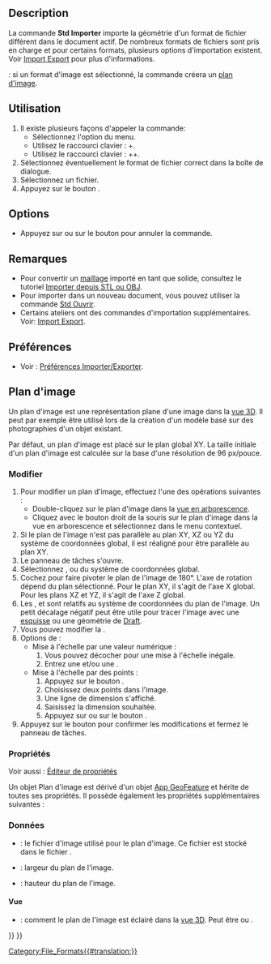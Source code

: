 <languages/>

{{Docnav/fr
|[[Std_Revert/fr|Rétablir]]
|[[Std_Export/fr|Exporter]]
|[[Std_File_Menu/fr|Menu Fichier]]
|IconL=Std_Revert.svg
|IconR=Std_Export.svg
|IconC=Freecad.svg
}}

{{GuiCommand/fr
|Name=Std_Import
|Name/fr=Std Importer
|MenuLocation=Fichier → Importer...
|Workbenches=Tous
|Shortcut={{KEY|Ctrl}}+{{KEY|Alt}}+{{KEY|I}}
|SeeAlso=[[Std_Open/fr|Std Ouvrir]], [[Import_Export/fr|Import Export]], [[Import_Export_Preferences/fr|Préférences Importer/Exporter]]
}}

==Description==

La commande '''Std Importer''' importe la géométrie d'un format de fichier différent dans le document actif. De nombreux formats de fichiers sont pris en charge et pour certains formats, plusieurs options d'importation existent. Voir [[Import_Export/fr|Import Export]] pour plus d'informations.

{{Version/fr|0.21}} : si un format d'image est sélectionné, la commande créera un [[#Plan_d'image|plan d'image]].

<span id="Usage"></span>
==Utilisation==

# Il existe plusieurs façons d'appeler la commande:
#* Sélectionnez l'option {{MenuCommand|Fichier → [[Image:Std_Import.svg|16px]] Importer...}} du menu.
#* Utilisez le raccourci clavier : {{KEY|Ctrl}}+{{KEY|I}}. {{VersionMinus/fr|1.0}}
#* Utilisez le raccourci clavier : {{KEY|Ctrl}}+{{KEY|Alt}}+{{KEY|I}}. {{Version/fr|1.1}}
# Sélectionnez éventuellement le format de fichier correct dans la boîte de dialogue.
# Sélectionnez un fichier.
# Appuyez sur le bouton {{Button|Ouvrir}}.

==Options==

* Appuyez sur {{KEY|Échap}} ou sur le bouton {{Button|Annuler}} pour annuler la commande.

<span id="Notes"></span>
==Remarques==

* Pour convertir un [[Mesh_Workbench/fr|maillage]] importé en tant que solide, consultez le tutoriel [[Import_from_STL_or_OBJ/fr|Importer depuis STL ou OBJ]].
* Pour importer dans un nouveau document, vous pouvez utiliser la commande [[Std_Open/fr|Std Ouvrir]].
* Certains ateliers ont des commandes d'importation supplémentaires. Voir: [[Import_Export/fr|Import Export]].

<span id="Preferences"></span>
==Préférences==

* Voir : [[Import_Export_Preferences/fr|Préférences Importer/Exporter]].

<span id="Image_Plane"></span>
==Plan d'image==

Un plan d'image est une représentation plane d'une image dans la [[3D_view/fr|vue 3D]]. Il peut par exemple être utilisé lors de la création d'un modèle basé sur des photographies d'un objet existant.

Par défaut, un plan d'image est placé sur le plan global XY. La taille initiale d'un plan d'image est calculée sur la base d'une résolution de 96 px/pouce.

<span id="Edit"></span>
===Modifier===

# Pour modifier un plan d'image, effectuez l'une des opérations suivantes :
#* Double-cliquez sur le plan d'image dans la [[Tree_view/fr|vue en arborescence]].
#* Cliquez avec le bouton droit de la souris sur le plan d'image dans la vue en arborescence et sélectionnez {{MenuCommand|[[Image:Image-scaling.svg|16px]] Modifier l'image...}} dans le menu contextuel.
# Si le plan de l'image n'est pas parallèle au plan XY, XZ ou YZ du système de coordonnées global, il est réaligné pour être parallèle au plan XY.
# Le panneau de tâches {{MenuCommand|Réglages du plan de l'image}} s'ouvre.
# Sélectionnez {{MenuCommand|Plan XY}}, {{MenuCommand|Plan XZ}} ou {{MenuCommand|Plan YZ}} du système de coordonnées global.
# Cochez {{MenuCommand|Inverser le sens}} pour faire pivoter le plan de l'image de 180°. L'axe de rotation dépend du plan sélectionné. Pour le plan XY, il s'agit de l'axe X global. Pour les plans XZ et YZ, il s'agit de l'axe Z global.
# Les {{MenuCommand|Décalage}}, {{MenuCommand|Distance X}} et {{MenuCommand|Distance Y}} sont relatifs au système de coordonnées du plan de l'image. Un petit décalage négatif peut être utile pour tracer l'image avec une [[Sketcher_Workbench/fr|esquisse]] ou une géométrie de [[Draft_Workbench/fr|Draft]].
# Vous pouvez modifier la {{MenuCommand|Transparence}}.
# Options de {{MenuCommand|Dimension de l'image}} :
#* Mise à l'échelle par une valeur numérique :
#*# Vous pouvez décocher {{MenuCommand|Conserver les proportions}} pour une mise à l'échelle inégale.
#*# Entrez une {{MenuCommand|Largeur}} et/ou une {{MenuCommand|Hauteur}}. 
#* Mise à l'échelle par des points :
#*# Appuyez sur le bouton {{Button|Calibrer}}.
#*# Choisissez deux points dans l'image.
#*# Une ligne de dimension s'affiché.
#*# Saisissez la dimension souhaitée.
#*# Appuyez sur {{KEY|Entrée}} ou sur le bouton {{Button|Appliquer}}.
# Appuyez sur le bouton {{Button|OK}} pour confirmer les modifications et fermez le panneau de tâches.

<span id="Properties"></span>
===Propriétés===

Voir aussi : [[Property_editor/fr|Éditeur de propriétés]]

Un objet Plan d'image est dérivé d'un objet [[App_GeoFeature/fr|App GeoFeature]] et hérite de toutes ses propriétés. Il possède également les propriétés supplémentaires suivantes :

<span id="Data"></span>
===Données===

{{TitleProperty|Image Plane}}

* {{PropertyData|Image File|FileIncluded}} : le fichier d'image utilisé pour le plan d'image. Ce fichier est stocké dans le fichier {{FileName|.FCStd}}.
* {{PropertyData|XSize|Length}} : largeur du plan de l'image.
* {{PropertyData|YSize|Length}} : hauteur du plan de l'image.

<span id="View"></span>
====Vue====

{{TitleProperty|Object Style}}

* {{PropertyView|Lighting|Enumeration}} : comment le plan de l'image est éclairé dans la [[3D_view/fr|vue 3D]]. Peut être {{value|Two side}} ou {{value|One side}}.


{{Docnav/fr
|[[Std_Revert/fr|Rétablir]]
|[[Std_Export/fr|Exporter]]
|[[Std_File_Menu/fr|Menu Fichier]]
|IconL=Std_Revert.svg
|IconR=Std_Export.svg
|IconC=Freecad.svg
}}

{{Std_Base_navi{{#translation:}}}}
{{Userdocnavi{{#translation:}}}}
[[Category:File_Formats{{#translation:}}]]